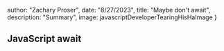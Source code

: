 



  author: "Zachary Proser",
  date: "8/27/2023",
  title: "Maybe don't await",
  description: "Summary", 
  image: javascriptDeveloperTearingHisHaImage
}


## JavaScript await

